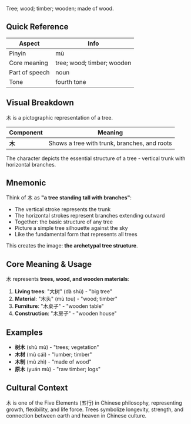 Tree; wood; timber; wooden; made of wood.

## Quick Reference

| Aspect         | Info                           |
| -------------- | ------------------------------ |
| Pinyin         | mù                             |
| Core meaning   | tree; wood; timber; wooden     |
| Part of speech | noun                           |
| Tone           | fourth tone                    |

## Visual Breakdown

木 is a pictographic representation of a tree.

| Component | Meaning                                   |
| --------- | ----------------------------------------- |
| **木**    | Shows a tree with trunk, branches, and roots |

The character depicts the essential structure of a tree - vertical trunk with horizontal branches.

## Mnemonic

Think of 木 as **"a tree standing tall with branches"**:

- The vertical stroke represents the trunk
- The horizontal strokes represent branches extending outward
- Together: the basic structure of any tree
- Picture a simple tree silhouette against the sky
- Like the fundamental form that represents all trees

This creates the image: **the archetypal tree structure**.

## Core Meaning & Usage

木 represents **trees, wood, and wooden materials**:

1. **Living trees**: "大树" (dà shù) - "big tree" 
2. **Material**: "木头" (mù tou) - "wood; timber"
3. **Furniture**: "木桌子" - "wooden table"
4. **Construction**: "木房子" - "wooden house"

## Examples

- **树木** (shù mù) - "trees; vegetation"
- **木材** (mù cái) - "lumber; timber"
- **木制** (mù zhì) - "made of wood"
- **原木** (yuán mù) - "raw timber; logs"

## Cultural Context

木 is one of the Five Elements (五行) in Chinese philosophy, representing growth, flexibility, and life force. Trees symbolize longevity, strength, and connection between earth and heaven in Chinese culture.
